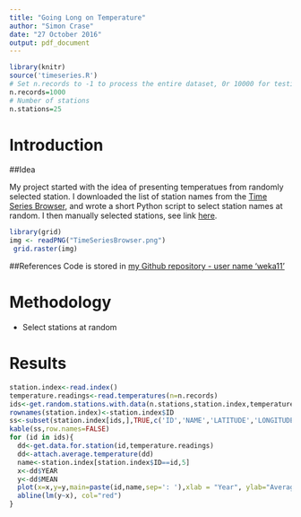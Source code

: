 ```yaml
---
title: "Going Long on Temperature"
author: "Simon Crase"
date: "27 October 2016"
output: pdf_document
---
```

```r
library(knitr)
source('timeseries.R')
# Set n.records to -1 to process the entire dataset, 0r 10000 for testing
n.records=1000
# Number of stations
n.stations=25
```

# Introduction

##Idea

My project started with the idea of presenting temperatues from randomly selected station. I downloaded the list of station names from the [Time Series Browser](http://climatemodels.uchicago.edu/timeseries/), and wrote a short Python script to select station names at random. I then manually selected stations, see link [here](http://climatemodels.uchicago.edu/timeseries/#DpPwBjiUcCsBdlJzLhDaoQtEqDsJqMgRz).
```r
library(grid)
img <- readPNG("TimeSeriesBrowser.png")
 grid.raster(img)
```


##References
Code is stored in [my Github repository - user name 'weka11'](https://github.com/weka511/global)

# Methodology

* Select stations at random

# Results

```r
station.index<-read.index()
temperature.readings<-read.temperatures(n=n.records)
ids<-get.random.stations.with.data(n.stations,station.index,temperature.readings)
rownames(station.index)<-station.index$ID
ss<-subset(station.index[ids,],TRUE,c('ID','NAME','LATITUDE','LONGITUDE'))
kable(ss,row.names=FALSE)
for (id in ids){
  dd<-get.data.for.station(id,temperature.readings)
  dd<-attach.average.temperature(dd)
  name<-station.index[station.index$ID==id,5]
  x<-dd$YEAR
  y<-dd$MEAN
  plot(x=x,y=y,main=paste(id,name,sep=': '),xlab = "Year", ylab="Average T")
  abline(lm(y~x), col="red")
}
```
